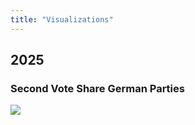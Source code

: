 ```yaml
---
title: "Visualizations"
---
```


## 2025

### Second Vote Share German Parties

[![](Images/Zweitstimmenanteile.png)](https://lukedfischer.github.io/Visualizations/Zweitstimmenanteile/Zweitstimmenanteil.html)
